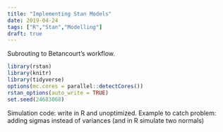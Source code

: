 ---
title: "Implementing Stan Models"
date: 2019-04-24
tags: ["R","Stan","Modelling"]
draft: true
---

Subrouting to Betancourt's workflow.



```{r setup, message=FALSE, warning=FALSE}
library(rstan)
library(knitr)
library(tidyverse)
options(mc.cores = parallel::detectCores())
rstan_options(auto_write = TRUE)
set.seed(24683068)
```


Simulation code: write in R and unoptimized. Example to catch problem: adding sigmas instead of variances (and in R simulate two normals)